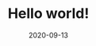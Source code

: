 ---
title: Hello world!
slug: my-first-post
date: 2020-09-13
featureImage: interior.png
excerpt: My first post I have done
---